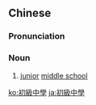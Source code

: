 {{also|初级中学}}
==Chinese==
{{zh-forms|s=初级中学|type=22}}

===Pronunciation===
{{zh-pron
|m=chūjí zhōngxué
|c=co1 kap1 zung1 hok6
|cat=n
}}

===Noun===
{{zh-noun}}

# [[junior]] [[middle school]]

{{zh-cat|Schools}}

[[ko:初級中學]]
[[ja:初級中學]]
